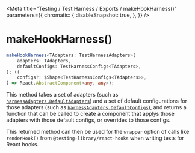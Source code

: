
<Meta
  title="Testing / Test Harness / Exports / makeHookHarness()"
  parameters={{
        chromatic: {
            disableSnapshot: true,
        },
    }}
/>

# makeHookHarness()

```ts
makeHookHarness<TAdapters: TestHarnessAdapters>(
    adapters: TAdapters,
    defaultConfigs: TestHarnessConfigs<TAdapters>,
): ((
    configs?: $Shape<TestHarnessConfigs<TAdapters>>,
) => React.AbstractComponent<any, any>);
```

This method takes a set of adapters (such as [`harnessAdapters.DefaultAdapters`](/docs/testing-test-harness-exports-harnessadapters--page)) and a set of default configurations for those adapters (such as [`harnessAdapters.DefaultConfigs`](/docs/testing-test-harness-exports-harnessadapters--page)), and returns a function that can be called to create a component that applys those adapters with those default configs, or overrides to those configs.

This returned method can then be used for the `wrapper` option of calls like `renderHook()` from `@testing-library/react-hooks` when writing tests for React hooks.
